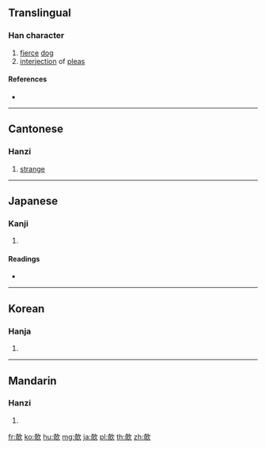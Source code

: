 ==Translingual==

===Han character===
{{Han char|rn=76|rad=欠|as=08|sn=12|four=47682|canj=KRNO|ids=⿰奇欠}}

# [[fierce]] [[dog]]
# [[interjection]] of [[plea]]s

====References====
* {{Han ref|kx=0568.100|dkj=16093|dj=0956.220|hdz=32142.070|uh=6B39|ud=27449|bh=D9DA|bd=55770}}

----

==Cantonese==

===Hanzi===
{{yue-hanzi|jyut=[[ji1]], [[kei1]]|y=yi1, kei1}}

# [[strange]]

----

==Japanese==

===Kanji===
{{ja-kanji|grade=|rs=欠08}}

# {{defn|lang=ja|sort=欠08}}

====Readings====
* {{ja-readings|on=[[い]] (i), [[き]] (ki)|kun=[[そばだつ]] (sobadatsu)}}

----

==Korean==

===Hanja===
{{ko-hanja|hangeul=의|eumhun=|rv=ui|mr=ŭi|y=uy}}

# {{defn|lang=ko|sort=欠08}}

----

==Mandarin==

===Hanzi===
{{cmn-hanzi|pin=[[qī]] ([[qi1]]), [[yī]] ([[yi1]])|wg=ch'i<sup>1</sup>, i<sup>1</sup>}}

# {{defn|lang=cmn|sort=欠08}}

[[fr:欹]]
[[ko:欹]]
[[hu:欹]]
[[mg:欹]]
[[ja:欹]]
[[pl:欹]]
[[th:欹]]
[[zh:欹]]